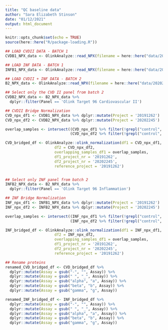 ```yaml
---
title: "QC baseline data"
author: "Sara Elizabeth Stinson"
date: "01/12/2021"
output: html_document
---
```


```r
knitr::opts_chunk$set(echo = TRUE)
source(here::here("R/package-loading.R"))
```

```r

## LOAD CVDII DATA - BATCH 1 
CVDB1_NPX_data <- OlinkAnalyze::read_NPX(filename = here::here("data/20191262_Stinson_NPX.xlsx"))

## LOAD INF DATA - BATCH 1 
INFB1_NPX_data <- OlinkAnalyze::read_NPX(filename = here::here("data/20210107_Stinson_NPX.xlsx"))

## LOAD CVDII + INF DATA - BATCH 2
B2_NPX_data <- OlinkAnalyze::read_NPX(filename = here::here("data/20202245_ Stinson_NPX.xlsx"))

```

```r

## Select only the CVD II panel from batch 2
CVDB2_NPX_data <- B2_NPX_data %>%
  dplyr::filter(Panel == 'Olink Target 96 Cardiovascular II')

## CVDII Bridge Normalization
CVD_npx_df1 <- CVDB1_NPX_data %>% dplyr::mutate(Project = '20191262')
CVD_npx_df2 <- CVDB2_NPX_data %>% dplyr::mutate(Project = '20202245')

overlap_samples <- intersect((CVD_npx_df1 %>% filter(!grepl("control", SampleID, ignore.case=T)))$SampleID,
                             (CVD_npx_df2 %>% filter(!grepl("control", SampleID, ignore.case=T)))$SampleID)

CVD_bridged_df <- OlinkAnalyze::olink_normalization(df1 = CVD_npx_df1,
                      df2 = CVD_npx_df2,
                      overlapping_samples_df1 = overlap_samples,
                      df1_project_nr = '20191262',
                      df2_project_nr = '20202245',
                      reference_project = '20191262')


## Select only INF panel from batch 2
INFB2_NPX_data <- B2_NPX_data %>%
  dplyr::filter(Panel == 'Olink Target 96 Inflammation')

## INF Bridge Normalization
INF_npx_df1 <- INFB1_NPX_data %>% dplyr::mutate(Project = '20191262')
INF_npx_df2 <- INFB2_NPX_data %>% dplyr::mutate(Project = '20202245')

overlap_samples <- intersect((INF_npx_df1 %>% filter(!grepl("control", SampleID, ignore.case=T)))$SampleID,
                             (INF_npx_df2 %>% filter(!grepl("control", SampleID, ignore.case=T)))$SampleID)

INF_bridged_df <- OlinkAnalyze::olink_normalization(df1 = INF_npx_df1,
                      df2 = INF_npx_df2,
                      overlapping_samples_df1 = overlap_samples,
                      df1_project_nr = '20191262',
                      df2_project_nr = '20202245',
                      reference_project = '20191262')

## Rename proteins
renamed_CVD_bridged_df <- CVD_bridged_df %>%
  dplyr::mutate(Assay = gsub("-", "", Assay)) %>%
  dplyr::mutate(Assay = gsub(" ", "_", Assay)) %>%
  dplyr::mutate(Assay = gsub("alpha", "a", Assay)) %>%
  dplyr::mutate(Assay = gsub("beta", "b", Assay)) %>%
  dplyr::mutate(Assay = gsub("gamma", "g", Assay))

renamed_INF_bridged_df <- INF_bridged_df %>%
  dplyr::mutate(Assay = gsub("-", "", Assay)) %>%
  dplyr::mutate(Assay = gsub(" ", "_", Assay)) %>%
  dplyr::mutate(Assay = gsub("alpha", "a", Assay)) %>%
  dplyr::mutate(Assay = gsub("beta", "b", Assay)) %>%
  dplyr::mutate(Assay = gsub("gamma", "g", Assay))

```
